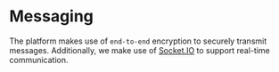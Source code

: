 # Messaging

The platform makes use of `end-to-end` encryption to securely transmit messages. Additionally, we make use of [Socket.IO](https://socket.io) to support real-time communication.


